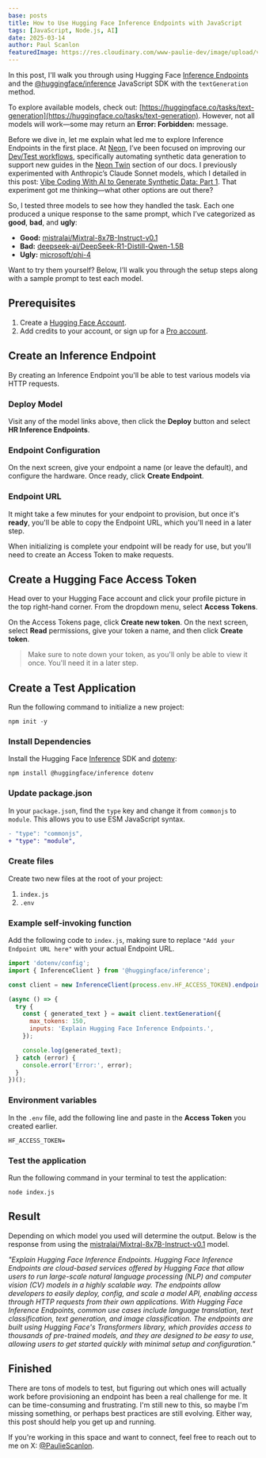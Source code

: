 ```yaml
---
base: posts
title: How to Use Hugging Face Inference Endpoints with JavaScript
tags: [JavaScript, Node.js, AI]
date: 2025-03-14
author: Paul Scanlon
featuredImage: https://res.cloudinary.com/www-paulie-dev/image/upload/v1741961872/paulie.dev/2025/03/hugging-face-javascript-featured-image_pok1mw.jpg
---
```


In this post, I'll walk you through using Hugging Face [Inference Endpoints](https://huggingface.co/inference-endpoints/dedicated) and the [@huggingface/inference](https://www.npmjs.com/package/@huggingface/inference) JavaScript SDK with the `textGeneration` method.

To explore available models, check out: [https://huggingface.co/tasks/text-generation](https://huggingface.co/tasks/text-generation). However, not all models will work—some may return an **Error: Forbidden:** message.

Before we dive in, let me explain what led me to explore Inference Endpoints in the first place. At [Neon](https://neon.tech), I’ve been focused on improving our [Dev/Test workflows](https://neon.tech/docs/use-cases/dev-test), specifically automating synthetic data generation to support new guides in the [Neon Twin](https://neon.tech/docs/guides/neon-twin-intro) section of our docs. I previously experimented with Anthropic’s Claude Sonnet models, which I detailed in this post: [Vibe Coding With AI to Generate Synthetic Data: Part 1](https://neon.tech/blog/vibe-coding-with-ai-to-generate-synthetic-data-part-1). That experiment got me thinking—what other options are out there?

So, I tested three models to see how they handled the task. Each one produced a unique response to the same prompt, which I’ve categorized as **good**, **bad**, and **ugly**:

- **Good:** [mistralai/Mixtral-8x7B-Instruct-v0.1](https://huggingface.co/mistralai/Mixtral-8x7B-Instruct-v0.1)
- **Bad:** [deepseek-ai/DeepSeek-R1-Distill-Qwen-1.5B](https://huggingface.co/deepseek-ai/DeepSeek-R1-Distill-Qwen-1.5B)
- **Ugly:** [microsoft/phi-4](https://huggingface.co/microsoft/phi-4)

Want to try them yourself? Below, I’ll walk you through the setup steps along with a sample prompt to test each model.

## Prerequisites

1. Create a [Hugging Face Account](https://huggingface.co/join).
2. Add credits to your account, or sign up for a [Pro account](https://huggingface.co/pricing).

## Create an Inference Endpoint

By creating an Inference Endpoint you'll be able to test various models via HTTP requests.

### Deploy Model

Visit any of the model links above, then click the **Deploy** button and select **HR Inference Endpoints**.

<AstroImage
  width='1440'
  height='900'
  alt='Screenshot of model page'
  url='https://res.cloudinary.com/www-paulie-dev/image/upload/v1741957473/paulie.dev/2025/03/hugging-face-javascript-deploy-model_aw2lbr.jpg'
/>

### Endpoint Configuration

On the next screen, give your endpoint a name (or leave the default), and configure the hardware. Once ready, click **Create Endpoint**.

<AstroImage
  width='1440'
  height='900'
  alt='Screenshot of endpoint config'
  url='https://res.cloudinary.com/www-paulie-dev/image/upload/v1741957858/paulie.dev/2025/03/hugging-face-javascript-endpoint-config_iopaxj.jpg'
/>

### Endpoint URL

It might take a few minutes for your endpoint to provision, but once it's **ready**, you'll be able to copy the Endpoint URL, which you'll need in a later step.

<AstroImage
  width='1440'
  height='900'
  alt='Screenshot of endpoint ready'
  url='https://res.cloudinary.com/www-paulie-dev/image/upload/v1741958141/paulie.dev/2025/03/hugging-face-javascript-endpoint-ready_yki0ti.jpg'
/>

When initializing is complete your endpoint will be ready for use, but you'll need to create an Access Token to make requests.

## Create a Hugging Face Access Token

Head over to your Hugging Face account and click your profile picture in the top right-hand corner. From the dropdown menu, select **Access Tokens**.

<AstroImage
  width='1440'
  height='900'
  alt='Screenshot of access token navigation'
  url='https://res.cloudinary.com/www-paulie-dev/image/upload/v1741958903/paulie.dev/2025/03/hugging-face-javascript-access-token-1_yd6d0o.jpg'
/>

On the Access Tokens page, click **Create new token**. On the next screen, select **Read** permissions, give your token a name, and then click **Create token**.

> Make sure to note down your token, as you'll only be able to view it once. You'll need it in a later step.

<AstroImage
  width='1440'
  height='900'
  alt='Screenshot of access token create'
  url='https://res.cloudinary.com/www-paulie-dev/image/upload/v1741958903/paulie.dev/2025/03/hugging-face-javascript-access-token-2_khb21q.jpg'
/>

## Create a Test Application

Run the following command to initialize a new project:

```shell
npm init -y
```

### Install Dependencies

Install the Hugging Face [Inference](https://www.npmjs.com/package/@huggingface/inference) SDK and [dotenv](https://www.npmjs.com/package/dotenv):

```shell
npm install @huggingface/inference dotenv
```

### Update package.json

In your `package.jso`n, find the `type` key and change it from `commonjs` to `module`. This allows you to use ESM JavaScript syntax.

```diff
- "type": "commonjs",
+ "type": "module",
```

### Create files

Create two new files at the root of your project:

1. `index.js`
2. `.env`

### Example self-invoking function

Add the following code to `index.js`, making sure to replace `"Add your Endpoint URL here"` with your actual Endpoint URL.

```javascript
import 'dotenv/config';
import { InferenceClient } from '@huggingface/inference';

const client = new InferenceClient(process.env.HF_ACCESS_TOKEN).endpoint('Add your Endpoint URL here');

(async () => {
  try {
    const { generated_text } = await client.textGeneration({
      max_tokens: 150,
      inputs: 'Explain Hugging Face Inference Endpoints.',
    });

    console.log(generated_text);
  } catch (error) {
    console.error('Error:', error);
  }
})();
```

### Environment variables

In the `.env` file, add the following line and paste in the **Access Token** you created earlier.

```shell
HF_ACCESS_TOKEN=
```

### Test the application

Run the following command in your terminal to test the application:

```shell
node index.js
```

## Result

Depending on which model you used will determine the output. Below is the response from using the [mistralai/Mixtral-8x7B-Instruct-v0.1](https://huggingface.co/mistralai/Mixtral-8x7B-Instruct-v0.1) model.

_"Explain Hugging Face Inference Endpoints. Hugging Face Inference Endpoints are cloud-based services offered by Hugging Face that allow users to run large-scale natural language processing (NLP) and computer vision (CV) models in a highly scalable way. The endpoints allow developers to easily deploy, config, and scale a model API, enabling access through HTTP requests from their own applications. With Hugging Face Inference Endpoints, common use cases include language translation, text classification, text generation, and image classification. The endpoints are built using Hugging Face's Transformers library, which provides access to thousands of pre-trained models, and they are designed to be easy to use, allowing users to get started quickly with minimal setup and configuration."_

## Finished

There are tons of models to test, but figuring out which ones will actually work before provisioning an endpoint has been a real challenge for me. It can be time-consuming and frustrating. I'm still new to this, so maybe I'm missing something, or perhaps best practices are still evolving. Either way, this post should help you get up and running.

If you're working in this space and want to connect, feel free to reach out to me on X: [@PaulieScanlon](https://x.com/PaulieScanlon).
